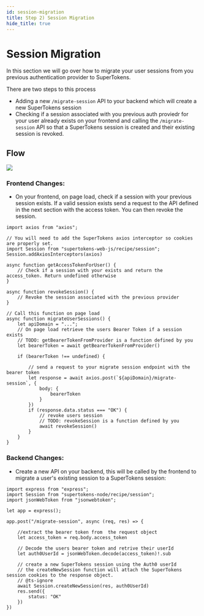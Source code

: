 ```yaml
---
id: session-migration
title: Step 2) Session Migration
hide_title: true
---
```


# Session Migration

In this section we will go over how to migrate your user sessions from you previous authentication provider to SuperTokens.

There are two steps to this process
 - Adding a new `/migrate-session` API to your backend which will create a new SuperTokens session
 - Checking if a session associated with you previous auth proviedr for your user already exists on your frontend and calling the `/migrate-session` API so that a SuperTokens session is created and their existing session is revoked.

## Flow

<img src="/img/migration/session-migration-diagram.png" />

### Frontend Changes:

- On your frontend, on page load, check if a session with your previous session exists. If a valid session exists send a request to the API defined in the next section with the access token. You can then revoke the session.

```tsx title="Frontend changes"
import axios from "axios";

// You will need to add the SuperTokens axios interceptor so cookies are properly set.
import Session from "supertokens-web-js/recipe/session";
Session.addAxiosInterceptors(axios)

async function getAccessTokenForUser() {
    // Check if a session with your exists and return the access_token. Return undefined otherwise
}

async function revokeSession() {
    // Revoke the session associated with the previous provider
}

// Call this function on page load
async function migrateUserSessions() {
    let apiDomain = "...";
    // On page load retrieve the users Bearer Token if a session exists
    // TODO: getBearerTokenFromProvider is a function defined by you
    let bearerToken = await getBearerTokenFromProvider()

    if (bearerToken !== undefined) {

        // send a request to your migrate session endpoint with the bearer token
        let response = await axios.post(`${apiDomain}/migrate-session`, {
            body: {
                bearerToken
            }
        })
        if (response.data.status === "OK") {
            // revoke users session
            // TODO: revokeSession is a function defined by you
            await revokeSession()
        }
    }
}

```


### Backend Changes:

- Create a new API on your backend, this will be called by the frontend to migrate a user's existing session to a SuperTokens session:

```tsx title="Backend changes"
import express from "express";
import Session from "supertokens-node/recipe/session";
import jsonWebToken from "jsonwebtoken";

let app = express();

app.post("/migrate-session", async (req, res) => {

    //extract the bearer token from  the request object
    let access_token = req.body.access_token

    // Decode the users bearer token and retrive their userId
    let auth0UserId = jsonWebToken.decode(access_token)!.sub

    // create a new SuperTokens session using the Auth0 userId
    // the createNewSession function will attach the SuperTokens session cookies to the response object.
    // @ts-ignore
    await Session.createNewSession(res, auth0UserId)
    res.send({
        status: "OK"
    })
})
```